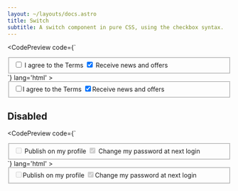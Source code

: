 ```yaml
---
layout: ~/layouts/docs.astro
title: Switch
subtitle: A switch component in pure CSS, using the checkbox syntax.
---
```




<CodePreview 
  code={`
<fieldset>
  <label>
    <input name="terms" type="checkbox" role="switch" />
    I agree to the Terms
  </label>
  <label>
    <input name="opt-in" type="checkbox" role="switch" checked />
    Receive news and offers
  </label>
</fieldset>
  `}
  lang='html'
>
  <fieldset>
    <label><input name="terms" type="checkbox" role="switch" />I agree to the Terms</label>
    <label><input name="opt-in" type="checkbox" role="switch" checked />Receive news and offers</label>
  </fieldset>
</CodePreview>

## Disabled


<CodePreview 
  code={`
<fieldset>
  <label>
    <input name="publish" type="checkbox" role="switch" disabled />
    Publish on my profile
  </label>
  <label>
    <input name="change-password" type="checkbox" role="switch" checked disabled />
    Change my password at next login
  </label>
</fieldset>
  `}
  lang='html'
>
  <fieldset>
    <label><input name="publish" type="checkbox" role="switch" disabled />Publish on my profile</label>
    <label><input name="change-password" type="checkbox" role="switch" checked disabled />Change my password at next login</label>
  </fieldset>
</CodePreview>

